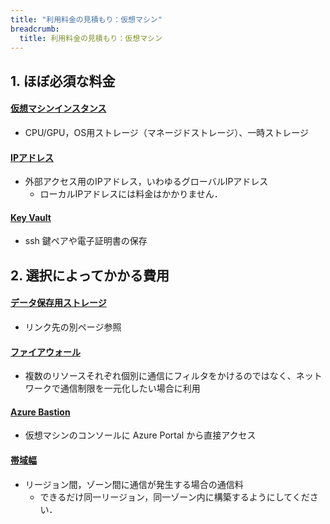 ```yaml
---
title: "利用料金の見積もり：仮想マシン"
breadcrumb:
  title: 利用料金の見積もり：仮想マシン
---
```


## 1. ほぼ必須な料金

#### [仮想マシンインスタンス](https://azure.microsoft.com/ja-jp/pricing/details/virtual-machines/linux/)
- CPU/GPU，OS用ストレージ（マネージドストレージ）、一時ストレージ

#### [IPアドレス](https://azure.microsoft.com/ja-jp/pricing/details/ip-addresses/)
- 外部アクセス用のIPアドレス，いわゆるグローバルIPアドレス
  - ローカルIPアドレスには料金はかかりません．

#### [Key Vault](https://azure.microsoft.com/ja-jp/pricing/details/key-vault/)
- ssh 鍵ペアや電子証明書の保存

## 2. 選択によってかかる費用

#### [データ保存用ストレージ](/research_computing/utokyo_azure/calcurate/storage)
- リンク先の別ページ参照

#### [ファイアウォール](https://azure.microsoft.com/ja-jp/pricing/details/azure-firewall/)
- 複数のリソースそれぞれ個別に通信にフィルタをかけるのではなく、ネットワークで通信制限を一元化したい場合に利用

#### [Azure Bastion](https://azure.microsoft.com/ja-jp/pricing/details/azure-bastion/)
- 仮想マシンのコンソールに Azure Portal から直接アクセス

#### [帯域幅](https://azure.microsoft.com/ja-jp/pricing/details/bandwidth/)
- リージョン間，ゾーン間に通信が発生する場合の通信料
  - できるだけ同一リージョン，同一ゾーン内に構築するようにしてください．
